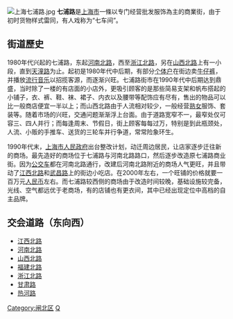 {{Unreferenced |time=2008-12-18T09:13:00+00:00 }}
[[File:上海七浦路.jpg|thumb]]
'''七浦路'''是[[上海市|上海市]]一條以专门经营批发服饰為主的商業街，由于初时货物样式雷同，有人戏称为“七车间”。

== 街道歷史 ==
1980年代兴起的七浦路，东起[[河南北路_(上海)|河南北路]]，西至[[浙江北路|浙江北路]]，另在[[山西北路|山西北路]]上有一小段，直到[[天潼路|天潼路]]为止。起初是1980年代中后期，有部分[[个体户|个体户]]在街边卖[[牛仔裤|牛仔裤]]，并播放[[流行音乐|流行音乐]]以招揽客源，而逐渐兴旺。七浦路街市在1990年代中后期达到鼎盛，当时除了一楼的有店面的小店外，更吸引顾客的是那些简易支架和帆布搭起的小铺子，衣、裤、鞋、袜、裙子、内衣以及腰带等配饰应有尽有，售出的物品可以比一般商店便宜一半以上；而山西北路由于人流相对较少，一般经营[[熟女|熟女]]服饰、套装等。随着市场的兴旺，交通问题渐渐浮上台面。由于道路宽窄不一，最窄处仅可容三、四人并行；而每逢周末、节假日，街上顾客每每过万，特别是到此瓶颈处，人流、小贩的手推车、送货的三轮车并行争道，常常险象环生。

1990年代末，[[上海市人民政府|上海市人民政府]]出台整改计划，动迁周边居民，让店家逐步迁往新的商场。最先造好的商场位于七浦路与河南北路路口，然后逐步改造原七浦路商业街。因为[[公共汽車|公交车]]都在河南北路通行，改建后河南北路附近的商场人气更旺，并且带动了[[江西北路|江西北路]]和[[武昌路|武昌路]]上的街边小吃店。在2000年左右，一个旺铺的价格就要一百万元[[人民币|人民币]]左右。而七浦路较西侧的商场由于改造时间较晚，基础设施较完备，光线、空气都远优于老商场，有的店铺也有更衣间，其中已经出现定位中高档的自主品牌。

== 交会道路（东向西） ==
*[[江西北路|江西北路]]
*[[河南北路_(上海)|河南北路]]
*[[山西北路|山西北路]]
*[[福建北路|福建北路]]
*[[浙江北路|浙江北路]]
*[[甘肃路|甘肃路]]
*[[热河路|热河路]]

{{SH-stub}}


[[Category:闸北区|Category:闸北区]]
[[Category:上海道路|Q]]